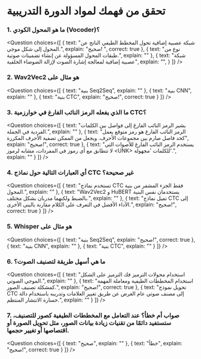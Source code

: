 # تحقق من فهمك لمواد الدورة التدريبية 

### 1. ما هو المحول الكودي (Vocoder)؟

<Question
choices={[
{
text: "شبكة عصبية إضافية تحول المخطط الطيفي الناتج عن المحول إلى شكل موجي.",
explain: "صحيح! ",
correct: true
},
{
text: "نوع من طبقات المحول المسؤولة عن إنشاء تضمينات صوتية.",
explain: ""
},
{
text: "شبكة عصبية إضافية لمعالجة إشارة الصوت لإزالة الضوضاء الخلفية",
explain: "",
}
]}
/>

### 2. Wav2Vec2 هو مثال على

<Question
choices={[
{
text: "بنية Seq2Seq",
explain: ""
},
{
text: "بنية CNN",
explain: ""
},
{
text: "بنية CTC",
explain: "صحيح!",
correct: true
}
]}
/>

### 3. ما الذي يفعله الرمز النائب الفارغ في خوارزمية CTC؟

<Question
choices={[
{
text: "يشير الرمز النائب الفارغ إلى فواصل بين الكلمات الفردية في الجملة.",
explain: ""
},
{
text: "الرمز النائب الفارغ هو رمز متوقع يعمل كحد فاصل صارم بين مجموعات الأحرف. ويجعل من الممكن تصفية الأحرف المكررة",
explain: "صحيح!",
correct: true
},
{
text: "يستخدم الرمز النائب الفارغ للأصوات التي لا تتطابق مع أي رموز في المفردات، مشابه لرموز \<UNK\> للكلمات 'مجهولة'.",
explain: ""
}
]}
/>

### 4. أي العبارات التالية حول نماذج CTC غير صحيحة؟

<Question
choices={[
{
text: "تستخدم نماذج CTC فقط الجزء المشفر من بنية المحول.",
explain: ""
},
{
text: "Wav2Vec2 و HuBERT يستخدمان نفس البنية بالضبط ولكنهما مدربان بشكل مختلف.",
explain: ""
},
{
text: "تميل نماذج CTC إلى الأداء الأفضل في التعرف على الكلام مقارنة بالبنى الأخرى.",
explain: "صحيح!",
correct: true
}
]}
/>

### 5. Whisper هو مثال على

<Question
choices={[
{
text: "بنية Seq2Seq",
explain: "صحيح!",
correct: true
},
{
text: "بنية CNN",
explain: ""
},
{
text: "بنية CTC",
explain: ""
}
]}
/>

### 6. ما هي أسهل طريقة لتصنيف الصوت؟

<Question
choices={[
{
text: "استخدام محولات الترميز فك الترميز على الشكل الموجي الصوتي.",
explain: ""
},
{
text: "استخدام المخططات الطيفية ومعاملة المهمة كمشكلة تصنيف الصور.",
explain: "صحيح!",
correct: true
},
{
text: "تحويل نموذج CTC إلى مصنف صوتي عام الغرض عن طريق تغيير العلامات وتدريبه باستخدام دالة خسارة الانتشار المنتظم.",
explain: ""
}
]}
/>

### 7. صواب أم خطأ؟ عند التعامل مع المخططات الطيفية كصور للتصنيف، ستستفيد دائمًا من تقنيات زيادة بيانات الصور، مثل تحويل الصورة أو اقتصاصها أو تغيير حجمها.

<Question
choices={[
{
text: "صحيح",
explain: ""
},
{
text: "خطأ",
explain: "صحيح!",
correct: true
}
]}
/>